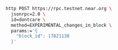 ```bash
http POST https://rpc.testnet.near.org \
  jsonrpc=2.0 \
  id=dontcare \
  method=EXPERIMENTAL_changes_in_block \
  params:='{
    "block_id": 17821130
  }'
````
